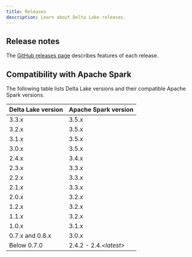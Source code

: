 ```yaml
---
title: Releases
description: Learn about Delta Lake releases.
---
```



## Release notes

The [GitHub releases page](https://github.com/delta-io/delta/releases/) describes features of each release.

## Compatibility with Apache Spark

The following table lists Delta Lake versions and their compatible Apache Spark versions.

| Delta Lake version | Apache Spark version    |
| ------------------ | ----------------------- |
| 3.3.x              | 3.5.x                   |
| 3.2.x              | 3.5.x                   |
| 3.1.x              | 3.5.x                   |
| 3.0.x              | 3.5.x                   |
| 2.4.x              | 3.4.x                   |
| 2.3.x              | 3.3.x                   |
| 2.2.x              | 3.3.x                   |
| 2.1.x              | 3.3.x                   |
| 2.0.x              | 3.2.x                   |
| 1.2.x              | 3.2.x                   |
| 1.1.x              | 3.2.x                   |
| 1.0.x              | 3.1.x                   |
| 0.7.x and 0.8.x    | 3.0.x                   |
| Below 0.7.0        | 2.4.2 - 2.4._\<latest>_ |
